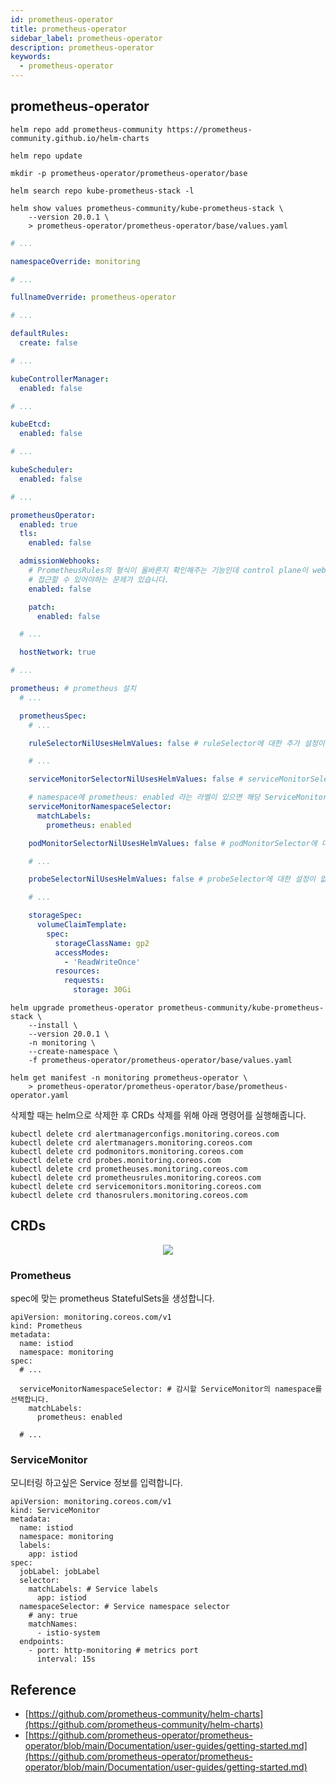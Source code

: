```yaml
---
id: prometheus-operator
title: prometheus-operator
sidebar_label: prometheus-operator
description: prometheus-operator
keywords:
  - prometheus-operator
---
```



## prometheus-operator

```shell
helm repo add prometheus-community https://prometheus-community.github.io/helm-charts
```

```shell
helm repo update
```

```shell
mkdir -p prometheus-operator/prometheus-operator/base
```

```shell
helm search repo kube-prometheus-stack -l
```

```shell
helm show values prometheus-community/kube-prometheus-stack \
    --version 20.0.1 \
    > prometheus-operator/prometheus-operator/base/values.yaml
```

```yaml title="prometheus-operator/prometheus-operator/base/values.yaml"
# ...

namespaceOverride: monitoring

# ...

fullnameOverride: prometheus-operator

# ...

defaultRules:
  create: false

# ...

kubeControllerManager:
  enabled: false

# ...

kubeEtcd:
  enabled: false

# ...

kubeScheduler:
  enabled: false

# ...

prometheusOperator:
  enabled: true
  tls:
    enabled: false

  admissionWebhooks:
    # PrometheusRules의 형식이 올바른지 확인해주는 기능인데 control plane이 webhook 서비스에
    # 접근할 수 있어야하는 문제가 있습니다.
    enabled: false

    patch:
      enabled: false

  # ...

  hostNetwork: true

# ...

prometheus: # prometheus 설치
  # ...

  prometheusSpec:
    # ...

    ruleSelectorNilUsesHelmValues: false # ruleSelector에 대한 추가 설정이 없으면 모든 rule이 적용됩니다.

    # ...

    serviceMonitorSelectorNilUsesHelmValues: false # serviceMonitorSelector에 대한 설정이 없으면 모든 serviceMonitor가 적용됩니다.

    # namespace에 prometheus: enabled 라는 라벨이 있으면 해당 ServiceMonitor를 수집합니다.
    serviceMonitorNamespaceSelector:
      matchLabels:
        prometheus: enabled

    podMonitorSelectorNilUsesHelmValues: false # podMonitorSelector에 대한 설정이 없으면 모든 podMonitor가 적용됩니다.

    # ...

    probeSelectorNilUsesHelmValues: false # probeSelector에 대한 설정이 없으면 모든 probe가 적용됩니다.

    # ...

    storageSpec:
      volumeClaimTemplate:
        spec:
          storageClassName: gp2
          accessModes:
            - 'ReadWriteOnce'
          resources:
            requests:
              storage: 30Gi
```

```shell
helm upgrade prometheus-operator prometheus-community/kube-prometheus-stack \
    --install \
    --version 20.0.1 \
    -n monitoring \
    --create-namespace \
    -f prometheus-operator/prometheus-operator/base/values.yaml
```

```shell
helm get manifest -n monitoring prometheus-operator \
    > prometheus-operator/prometheus-operator/base/prometheus-operator.yaml
```

삭제할 때는 helm으로 삭제한 후 CRDs 삭제를 위해 아래 명령어를 실행해줍니다.

```shell
kubectl delete crd alertmanagerconfigs.monitoring.coreos.com
kubectl delete crd alertmanagers.monitoring.coreos.com
kubectl delete crd podmonitors.monitoring.coreos.com
kubectl delete crd probes.monitoring.coreos.com
kubectl delete crd prometheuses.monitoring.coreos.com
kubectl delete crd prometheusrules.monitoring.coreos.com
kubectl delete crd servicemonitors.monitoring.coreos.com
kubectl delete crd thanosrulers.monitoring.coreos.com
```

## CRDs

<center>
  <img
    src={useBaseUrl(
      'img/nn/mlops/monitoring/prometheus-operator-architecture.png'
    )}
  />
</center>

### Prometheus

spec에 맞는 prometheus StatefulSets을 생성합니다.

```shell
apiVersion: monitoring.coreos.com/v1
kind: Prometheus
metadata:
  name: istiod
  namespace: monitoring
spec:
  # ...

  serviceMonitorNamespaceSelector: # 감시할 ServiceMonitor의 namespace를 선택합니다.
    matchLabels:
      prometheus: enabled

  # ...
```

### ServiceMonitor

모니터링 하고싶은 Service 정보를 입력합니다.

```shell
apiVersion: monitoring.coreos.com/v1
kind: ServiceMonitor
metadata:
  name: istiod
  namespace: monitoring
  labels:
    app: istiod
spec:
  jobLabel: jobLabel
  selector:
    matchLabels: # Service labels
      app: istiod
  namespaceSelector: # Service namespace selector
    # any: true
    matchNames:
      - istio-system
  endpoints:
    - port: http-monitoring # metrics port
      interval: 15s
```

## Reference

- [https://github.com/prometheus-community/helm-charts](https://github.com/prometheus-community/helm-charts)
- [https://github.com/prometheus-operator/prometheus-operator/blob/main/Documentation/user-guides/getting-started.md](https://github.com/prometheus-operator/prometheus-operator/blob/main/Documentation/user-guides/getting-started.md)
